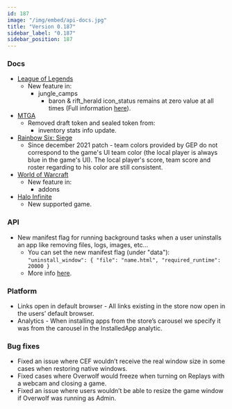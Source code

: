 ```yaml
---
id: 187
image: "/img/embed/api-docs.jpg"
title: "Version 0.187"
sidebar_label: "0.187"
sidebar_position: 187
---
```


### Docs

* [League of Legends](/api/games/events/league-of-legends)
  * New feature in:
    * jungle_camps
      * baron & rift_herald icon_status remains at zero value at all times (Full information [here](https://github.com/overwolf/overwolf.github.io/blob/source/docs/games-events-league-of-legends.md#jungle_camp-note)).
* [MTGA](/api/games/events/magic-the-gathering-arena)
  * Removed draft token and sealed token from:
    * inventory stats info update.
* [Rainbow Six: Siege](/api/games/events/rainbow-six-siege)
  * Since december 2021 patch - team colors provided by GEP do not correspond to the game's UI team color (the local player is always blue in the game's UI). The local player's score, team score and roster regarding to his color are still consistent.
* [World of Warcraft](/api/games/events/world-of-warcraft)
  * New feature in:
    * addons
* [Halo Infinite](/api/games/events/halo-infinite)
  * New supported game.

### API

* New manifest flag for running background tasks when a user uninstalls an app like removing files, logs, images, etc...
  * You can set the new manifest flag (under "data"):  
    `"uninstall_window": { "file": "name.html", "required_runtime": 20000 }`
  * More info [here](/api/manifest#uninstall_window-object).

### Platform

* Links open in default browser - All links existing in the store now open in the users’ default browser.
* Analytics - When installing apps from the store’s carousel we specify it was from the carousel in the InstalledApp analytic.

### Bug fixes

* Fixed an issue where CEF wouldn’t receive the real window size in some cases when restoring native windows.
* Fixed cases where Overwolf would freeze when turning on Replays with a webcam and closing a game.
* Fixed an issue where users wouldn’t be able to resize the game window if Overwolf was running as Admin.

